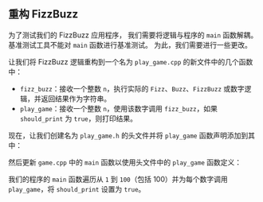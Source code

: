 
## 重构 FizzBuzz

为了测试我们的 FizzBuzz 应用程序，
我们需要将逻辑与程序的 `main` 函数解耦。
基准测试工具不能对 `main` 函数进行基准测试。
为此，我们需要进行一些更改。

让我们将 FizzBuzz 逻辑重构到一个名为 `play_game.cpp` 的新文件中的几个函数中：

<FizzBuzzRefactorCode />

- `fizz_buzz`：接收一个整数 `n`，执行实际的 `Fizz`、`Buzz`、`FizzBuzz` 或数字逻辑，并返回结果作为字符串。
- `play_game`：接收一个整数 `n`，使用该数字调用 `fizz_buzz`，如果 `should_print` 为 `true`，则打印结果。

现在，让我们创建名为 `play_game.h` 的头文件并将 `play_game` 函数声明添加到其中：

<FizzBuzzHeaderCode />

然后更新 `game.cpp` 中的 `main` 函数以使用头文件中的 `play_game` 函数定义：

<PlayGameCode />

我们的程序的 `main` 函数遍历从 `1` 到 `100`（包括 100）并为每个数字调用 `play_game`，将 `should_print` 设置为 `true`。